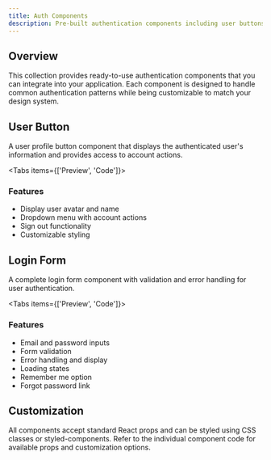 ```yaml
---
title: Auth Components
description: Pre-built authentication components including user buttons, login forms, and other auth-related UI elements
---
```


## Overview

This collection provides ready-to-use authentication components that you can integrate into your application. Each component is designed to handle common authentication patterns while being customizable to match your design system.

## User Button

A user profile button component that displays the authenticated user's information and provides access to account actions.

<Tabs items={['Preview', 'Code']}>

<Tab value='Preview'>
  <PreviewComponent comp='user-button-demo' />
</Tab>

<Tab value='Code'>
  <ComponentSource comp='user-button-demo' />
</Tab>

</Tabs>

### Features

- Display user avatar and name
- Dropdown menu with account actions
- Sign out functionality
- Customizable styling

## Login Form

A complete login form component with validation and error handling for user authentication.

<Tabs items={['Preview', 'Code']}>

<Tab value='Preview'>
  <PreviewComponent comp='login-form-demo' />
</Tab>

<Tab value='Code'>
  <ComponentSource comp='login-form-demo' />
</Tab>

</Tabs>

### Features

- Email and password inputs
- Form validation
- Error handling and display
- Loading states
- Remember me option
- Forgot password link

## Customization

All components accept standard React props and can be styled using CSS classes or styled-components. Refer to the individual component code for available props and customization options.
